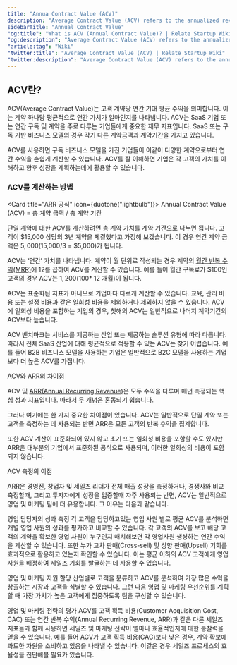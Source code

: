 ```yaml
---
title: "Annua Contract Value (ACV)"
description: "Average Contract Value (ACV) refers to the annualized revenue per customer contract."
sidebarTitle: "Annual Contract Value"
"og:title": "What is ACV (Annual Contract Value)? | Relate Startup Wiki"
"og:description": "Average Contract Value (ACV) refers to the annualized revenue per customer contract."
"article:tag": "Wiki"
"twitter:title": "Average Contract Value (ACV) | Relate Startup Wiki"
"twitter:description": "Average Contract Value (ACV) refers to the annualized revenue per customer contract."
---
```


## ACV란?

ACV(Average Contract Value)는 고객 계약당 연간 기대 평균 수익을 의미합니다. 이는 계약 하나당 평균적으로 연간 가치가 얼마인지를 나타냅니다. ACV는 SaaS 기업 또는 연간 구독 및 계약을 주로 다루는 기업들에게 중요한 재무 지표입니다. SaaS 또는 구독 기반 비즈니스 모델의 경우 각기 다른 계약금액과 계약기간을 가지고 있습니다. 

ACV를 사용하면 구독 비즈니스 모델을 가진 기업들이 이같이 다양한 계약으로부터 연간 수익을 손쉽게 계산할 수 있습니다. ACV를 잘 이해하면 기업은 각 고객의 가치를 이해하고 향후 성장을 계획하는데에 활용할 수 있습니다.
 
### ACV를 계산하는 방법

<Card title="ARR 공식" icon={duotone("lightbulb")}>
  Annual Contract Value (ACV) = 총 계약 금액 / 총 계약 기간
</Card>

단일 계약에 대한 ACV를 계산하려면 총 계약 가치를 계약 기간으로 나누면 됩니다. 고객이 $15,000 상당의 3년 계약을 체결했다고 가정해 보겠습니다. 이 경우 연간 계약 금액은 $5,000($15,000/3 = $5,000)가 됩니다.

ACV는 ‘연간’ 가치를 나타냅니다. 계약이 월 단위로 작성되는 경우 계약의 [월간 반복 수익(MRR)](/wiki/SaaS/MRR/)에 12를 곱하여 ACV를 계산할 수 있습니다. 예를 들어 월간 구독료가 $100인 고객의 경우 ACV는 $1,200($100* 12 개월)이 됩니다.

ACV는 표준화된 지표가 아니므로 기업마다 다르게 계산할 수 있습니다. 교육, 관리 비용 또는 설정 비용과 같은 일회성 비용을 제외하거나 제외하지 않을 수 있습니다. ACV에 일회성 비용을  포함하는 기업의 경우, 첫해의 ACV는 일반적으로 나머지 계약기간의 ACV보다 높습니다.

ACV 벤치마크는 서비스를 제공하는 산업 또는 제공하는 솔루션 유형에 따라 다릅니다. 따라서 전체 SaaS 산업에 대해 평균적으로 적용할 수 있는 ACV는 찾기 어렵습니다. 예를 들어 B2B 비즈니스 모델을 사용하는 기업은 일반적으로 B2C 모델을 사용하는 기업보다 더 높은 ACV를 가집니다.
 

ACV와 ARR의 차이점

ACV 및 [ARR(Annual Recurring Revenue)](/wiki/SaaS/ARR/)은 모두 수익을 다루며 매년 측정되는 핵심 성과 지표입니다. 따라서 두 개념은 혼동되기 쉽습니다.

그러나 여기에는 한 가지 중요한 차이점이 있습니다. ACV는 일반적으로 단일 계약 또는 고객을 측정하는 데 사용되는 반면 ARR은 모든 고객의 반복 수익을 집계합니다.

또한 ACV 계산이 표준화되어 있지 않고 초기 또는 일회성 비용을 포함할 수도 있지만 ARR은 대부분의 기업에서 표준화된 공식으로 사용되며, 이러한 일회성의 비용이 포함되지 않습니다.

ACV 측정의 이점

ARR은 경영진, 창업자 및 세일즈 리더가 전체 매출 성장을 측정하거나, 경쟁사와 비교측정할때, 그리고 투자자에게 성장을 입증할때 자주 사용되는 반면, ACV는 일반적으로 영업 및 마케팅 팀에 더 유용합니다. 그 이유는 다음과 같습니다.

영업 담당자의 성과 측정
각 고객을 담당하고있는 영업 사원 별로 평균 ACV를 분석하면 개별 영업 사원의 성과를 평가하고 비교할 수 있습니다. 각 고객의 ACV를 보고 해당 고객의 계약을 확보한 영업 사원이 누구인지 매치해보면 각 영업사원 생성하는 연간 수익을 계산할 수 있습니다. 또한 누가 교차 판매(Cross-sell) 및 상향 판매(Upsell) 기회를 효과적으로 활용하고 있는지 확인할 수 있습니다. 이는 평균 이하의 ACV 고객에게 영업사원을 배정하여 세일즈 기회를 발굴하는 데 사용할 수 있습니다.

영업 및 마케팅 자원 할당
산업별로 고객을 분류하고 ACV를 분석하여 가장 많은 수익을 창출하는 시장과 고객을 식별할 수 있습니다. 그런 다음 영업 및 마케팅 우선순위를 계획할 때 가장 가치가 높은 고객에게 집중하도록 팀을 구성할 수 있습니다.

영업 및 마케팅 전략의 평가
ACV를 고객 획득 비용(Customer Acquisition Cost, CAC) 또는 연간 반복 수익(Annual Recurring Revenue, ARR)과 같은 다른 세일즈 지표들과 함께 사용하면 세일즈 및 마케팅 전략이 얼마나 효율적인지에 대한 통찰력을 얻을 수 있습니다. 예를 들어 ACV가 고객 획득 비용(CAC)보다 낮은 경우, 계약 확보에 과도한 자원을 소비하고 있음을 나타낼 수 있습니다. 이같은 경우 세일즈 프로세스의 효율성을 진단해볼 필요가 있습니다.
